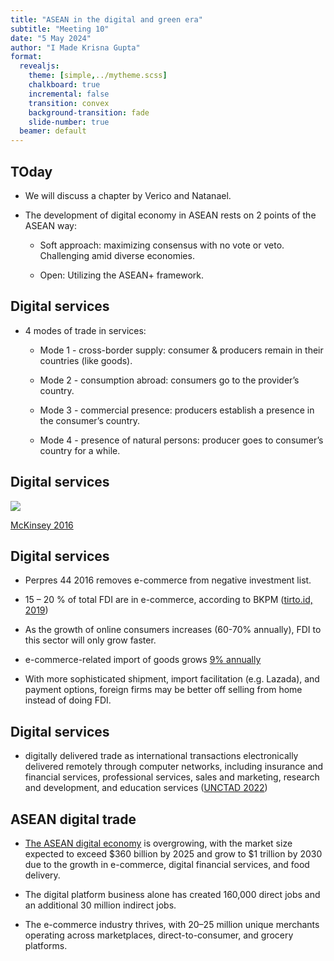 ```yaml
---
title: "ASEAN in the digital and green era"
subtitle: "Meeting 10"
date: "5 May 2024"
author: "I Made Krisna Gupta"
format: 
  revealjs:
    theme: [simple,../mytheme.scss]
    chalkboard: true
    incremental: false
    transition: convex
    background-transition: fade
    slide-number: true
  beamer: default
---
```


## TOday

- We will discuss a chapter by Verico and Natanael.

- The development of digital economy in ASEAN rests on 2 points of the ASEAN way:

    - Soft approach: maximizing consensus with no vote or veto. Challenging amid diverse economies.
    
    - Open: Utilizing the ASEAN+ framework.

## Digital services

- 4 modes of trade in services:

    - Mode 1 - cross-border supply: consumer & producers remain in their countries (like goods).
    
    - Mode 2 - consumption abroad: consumers go to the provider's country.
    
    - Mode 3 - commercial presence: producers establish a presence in the consumer's country.
    
    - Mode 4 - presence of natural persons: producer goes to consumer's country for a while.
    
## Digital services

![](Picture1.png)

[McKinsey 2016](https://www.mckinsey.com/featured-insights/asia-pacific/unlocking-indonesias-digital-opportunity)

## Digital services {.m}

- Perpres 44 2016 removes e-commerce from negative investment list.

- 15 – 20 % of total FDI are in e-commerce, according to BKPM ([tirto.id, 2019](https://tirto.id/tiap-tahun-e-commerce-ri-diguyur-investasi-asing-usd25-miliar-dhQw))

- As the growth of online consumers increases (60-70% annually), FDI to this sector will only grow faster.

- e-commerce-related import of goods grows [9% annually](https://www.thejakartapost.com/news/2019/02/13/e-commerce-responsible-for-worsening-trade-deficit.html)

- With more sophisticated shipment, import facilitation (e.g. Lazada), and payment options, foreign firms may be better off selling from home instead of doing FDI.

## Digital services

- digitally delivered trade as international transactions electronically delivered remotely through computer networks, including insurance and financial services, professional services, sales and marketing, research and development, and education services ([UNCTAD 2022](https://unctad.org/publication/digital-trade-opportunities-and-actions-developing-countries))

## ASEAN digital trade

- [The ASEAN digital economy](https://www.bain.com/insights/e-conomy-sea-2019/) is overgrowing, with the market size expected to exceed \$360 billion by 2025 and grow to \$1 trillion by 2030 due to the growth in e-commerce, digital financial services, and food delivery.

- The digital platform business alone has created 160,000 direct jobs and an additional 30 million indirect jobs. 

- The e-commerce industry thrives, with 20–25 million unique merchants operating across marketplaces, direct-to-consumer, and grocery platforms.

